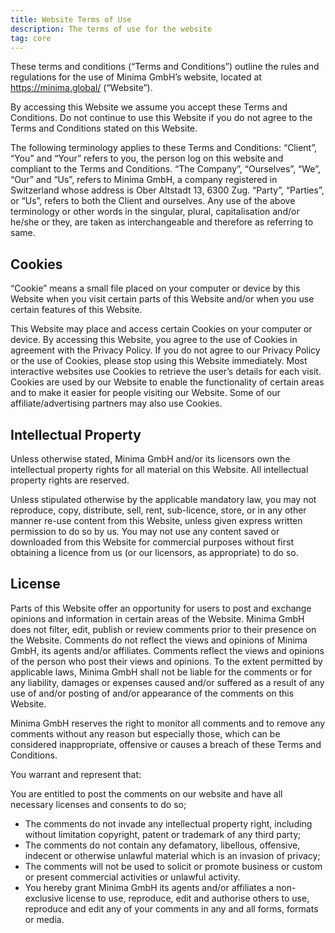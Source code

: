 ```yaml
---
title: Website Terms of Use
description: The terms of use for the website
tag: core
---
```


These terms and conditions (“Terms and Conditions”) outline the rules and regulations for the use of Minima GmbH’s website, located at https://minima.global/ (“Website”).

By accessing this Website we assume you accept these Terms and Conditions. Do not continue to use this Website if you do not agree to the Terms and Conditions stated on this Website.

The following terminology applies to these Terms and Conditions: “Client”, “You” and “Your” refers to you, the person log on this website and compliant to the Terms and Conditions. “The Company”, “Ourselves”, “We”, “Our” and “Us”, refers to Minima GmbH, a company registered in Switzerland whose address is Ober Altstadt 13, 6300 Zug. “Party”, “Parties”, or “Us”, refers to both the Client and ourselves. Any use of the above terminology or other words in the singular, plural, capitalisation and/or he/she or they, are taken as interchangeable and therefore as referring to same.

## Cookies

“Cookie” means a small file placed on your computer or device by this Website when you visit certain parts of this Website and/or when you use certain features of this Website.

This Website may place and access certain Cookies on your computer or device. By accessing this Website, you agree to the use of Cookies in agreement with the Privacy Policy. If you do not agree to our Privacy Policy or the use of Cookies, please stop using this Website immediately.
Most interactive websites use Cookies to retrieve the user’s details for each visit. Cookies are used by our Website to enable the functionality of certain areas and to make it easier for people visiting our Website. Some of our affiliate/advertising partners may also use Cookies.

## Intellectual Property

Unless otherwise stated, Minima GmbH and/or its licensors own the intellectual property rights for all material on this Website. All intellectual property rights are reserved.

Unless stipulated otherwise by the applicable mandatory law, you may not reproduce, copy, distribute, sell, rent, sub-licence, store, or in any other manner re-use content from this Website, unless given express written permission to do so by us.
You may not use any content saved or downloaded from this Website for commercial purposes without first obtaining a licence from us (or our licensors, as appropriate) to do so.

## License

Parts of this Website offer an opportunity for users to post and exchange opinions and information in certain areas of the Website. Minima GmbH does not filter, edit, publish or review comments prior to their presence on the Website. Comments do not reflect the views and opinions of Minima GmbH, its agents and/or affiliates. Comments reflect the views and opinions of the person who post their views and opinions. To the extent permitted by applicable laws, Minima GmbH shall not be liable for the comments or for any liability, damages or expenses caused and/or suffered as a result of any use of and/or posting of and/or appearance of the comments on this Website.

Minima GmbH reserves the right to monitor all comments and to remove any comments without any reason but especially those, which can be considered inappropriate, offensive or causes a breach of these Terms and Conditions.

You warrant and represent that:

You are entitled to post the comments on our website and have all necessary licenses and consents to do so;

- The comments do not invade any intellectual property right, including without limitation copyright, patent or trademark of any third party;
- The comments do not contain any defamatory, libellous, offensive, indecent or otherwise unlawful material which is an invasion of privacy;
- The comments will not be used to solicit or promote business or custom or present commercial activities or unlawful activity.
- You hereby grant Minima GmbH its agents and/or affiliates a non-exclusive license to use, reproduce, edit and authorise others to use, reproduce and edit any of your comments in any and all forms, formats or media.
